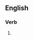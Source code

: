 {{also|æstivates}}
==English==

===Verb===
{{head|en|verb form}}

# {{en-third-person singular of|aestivate}}